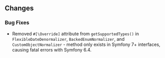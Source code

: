 ## Changes

### Bug Fixes

- Removed `#[\Override]` attribute from `getSupportedTypes()` in `FlexibleDateDenormalizer`, `BackedEnumNormalizer`, and `CustomObjectNormalizer` - method only exists in Symfony 7+ interfaces, causing fatal errors with Symfony 6.4.
